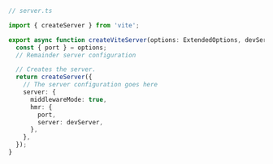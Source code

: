 ```ts
// server.ts

import { createServer } from 'vite';

export async function createViteServer(options: ExtendedOptions, devServer: Server) {
  const { port } = options;
  // Remainder server configuration

  // Creates the server.
  return createServer({
    // The server configuration goes here
    server: {
      middlewareMode: true,
      hmr: {
        port,
        server: devServer,
      },
    },
  });
}
```
